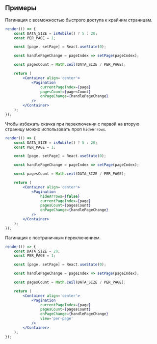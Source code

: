 ## Примеры

Пагинация с возможностью быстрого доступа к крайним страницам.

```jsx live
render(() => {
    const DATA_SIZE = isMobile() ? 5 : 20;
    const PER_PAGE = 1;

    const [page, setPage] = React.useState(0);

    const handlePageChange = pageIndex => setPage(pageIndex);

    const pagesCount = Math.ceil(DATA_SIZE / PER_PAGE);

    return (
        <Container align='center'>
            <Pagination
                currentPageIndex={page}
                pagesCount={pagesCount}
                onPageChange={handlePageChange}
            />
        </Container>
    );
});
```

Чтобы избежать скачка при переключении с первой на вторую страницу можно использовать проп `hideArrows`.

```jsx live
render(() => {
    const DATA_SIZE = isMobile() ? 5 : 20;
    const PER_PAGE = 1;

    const [page, setPage] = React.useState(0);

    const handlePageChange = pageIndex => setPage(pageIndex);

    const pagesCount = Math.ceil(DATA_SIZE / PER_PAGE);

    return (
        <Container align='center'>
            <Pagination
                hideArrows={false}
                currentPageIndex={page}
                pagesCount={pagesCount}
                onPageChange={handlePageChange}
            />
        </Container>
    );
});
```

Пагинация с постраничным переключением.

```jsx live
render(() => {
    const DATA_SIZE = 20;
    const PER_PAGE = 1;

    const [page, setPage] = React.useState(0);

    const handlePageChange = pageIndex => setPage(pageIndex);

    const pagesCount = Math.ceil(DATA_SIZE / PER_PAGE);

    return (
        <Container align='center'>
            <Pagination
                currentPageIndex={page}
                pagesCount={pagesCount}
                onPageChange={handlePageChange}
                view='per-page'
            />
        </Container>
    );
});
```

